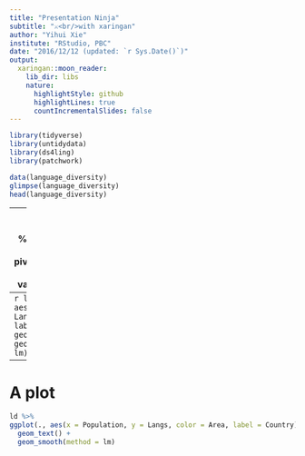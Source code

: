 ```yaml
---
title: "Presentation Ninja"
subtitle: "⚔<br/>with xaringan"
author: "Yihui Xie"
institute: "RStudio, PBC"
date: "2016/12/12 (updated: `r Sys.Date()`)"
output:
  xaringan::moon_reader:
    lib_dir: libs
    nature:
      highlightStyle: github
      highlightLines: true
      countIncrementalSlides: false
---
```


```r
library(tidyverse)
library(untidydata)
library(ds4ling)
library(patchwork)
```

```r
data(language_diversity)
glimpse(language_diversity)
head(language_diversity)
```
---
```r

ld <- language_diversity %>% 
  filter(., Continent == "Africa") %>% 
  pivot_wider(names_from = "Measurement", values_from = "Value")

```
---
```r
ld %>% 
ggplot(., aes(x = Population, y = Langs, color = Area, label = Country)) +
  geom_text() + 
  geom_smooth(method = lm)
```
---
# A plot

```r
ld %>% 
ggplot(., aes(x = Population, y = Langs, color = Area, label = Country)) +
  geom_text() + 
  geom_smooth(method = lm)
```
